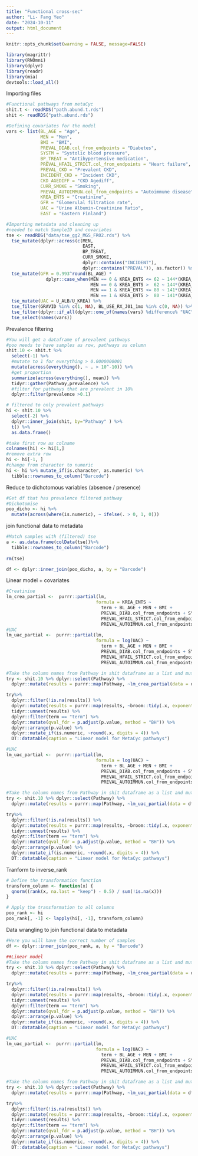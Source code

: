 ---
title: "Functional cross-sec"
author: "Li- Fang Yeo"
date: "2024-10-11"
output: html_document
---

```{r setup, include=FALSE} 
knitr::opts_chunk$set(warning = FALSE, message=FALSE) 
```
```{r, echo = FALSE}
library(magrittr)
library(RNOmni)
library(dplyr)
library(readr)
library(mia)
devtools::load_all()
```
Importing files
```{r}
#Functional pathways from metaCyc
shit.t <- readRDS("path.abund.t.rds")
shit <- readRDS("path.abund.rds")
```
```{r}
#Defining covariates for the model
vars <- list(BL_AGE = "Age",
             MEN = "Men",
             BMI = "BMI",
             PREVAL_DIAB.col_from_endpoints = "Diabetes",
             SYSTM = "Systolic blood pressure",
             BP_TREAT = "Antihypertensive medication",
             PREVAL_HFAIL_STRICT.col_from_endpoints = "Heart failure",
             PREVAL_CKD = "Prevalent CKD",
             INCIDENT_CKD = "Incident CKD",
             CKD_AGEDIFF = "CKD Agediff",
             CURR_SMOKE = "Smoking",
             PREVAL_AUTOIMMUN.col_from_endpoints = "Autoimmune disease",
             KREA_ENTS = "Creatinine",
             GFR = "Glomerulal filtration rate",
             UAC = "Urine Albumin-Creatinine Ratio",
             EAST = "Eastern Finland") 

#Importing metadata and cleaning up
#needed to match SampleID and covariates
tse <- readRDS("data/tse_gg2_MGS_FR02.rds") %>%
  tse_mutate(dplyr::across(c(MEN,
                             EAST,
                             BP_TREAT,
                             CURR_SMOKE,
                             dplyr::contains("INCIDENT"),
                             dplyr::contains("PREVAL")), as.factor)) %>% 
  tse_mutate(GFR = 0.993^round(BL_AGE) *
               dplyr::case_when(MEN == 0 & KREA_ENTS <= 62 ~ 144*(KREA_ENTS/61.9)^-0.329,
                                MEN == 0 & KREA_ENTS >  62 ~ 144*(KREA_ENTS/61.9)^-1.209,
                                MEN == 1 & KREA_ENTS <= 80 ~ 141*(KREA_ENTS/79.6)^-0.411,
                                MEN == 1 & KREA_ENTS >  80 ~ 141*(KREA_ENTS/79.6)^-1.209)) %>%
  tse_mutate(UAC = U_ALB/U_KREA) %>% 
  tse_filter(GRAVID %in% c(1, NA), BL_USE_RX_J01_1mo %in% c(0, NA)) %>%
  tse_filter(dplyr::if_all(dplyr::one_of(names(vars) %difference% "UAC"), not_na)) %>%
  tse_select(names(vars))
```
Prevalence filtering
```{r}
#You will get a dataframe of prevalent pathways
#poo needs to have samples as row, pathways as column
shit.10 <- shit.t %>% 
  select(-1) %>%
  #mutate to 1 for everything > 0.0000000001
  mutate(across(everything(), ~ . > 10^-10)) %>%
  #get proportion
  summarize(across(everything(), mean)) %>%
  tidyr::gather(Pathway,prevalence) %>%
  #filter for pathways that are prevalent in 10%
  dplyr::filter(prevalence >0.1) 

# filtered to only prevalent pathways
hi <- shit.10 %>% 
  select(-2) %>%
  dplyr::inner_join(shit, by="Pathway" ) %>%
  t() %>%
  as.data.frame()

#take first row as colname
colnames(hi) <- hi[1,]
#remove extra row
hi <- hi[-1, ] 
#change from character to numeric
hi <- hi %>% mutate_if(is.character, as.numeric) %>%
  tibble::rownames_to_column("Barcode") 
```
Reduce to dichotomous variables (absence / presence)
```{r}
#Get df that has prevalence filtered pathway
#Dichotomise
poo_dicho <- hi %>% 
  mutate(across(where(is.numeric), ~ ifelse(. > 0, 1, 0)))
```
join functional data to metadata
```{r}
#Match samples with (filtered) tse
a <- as.data.frame(colData(tse))%>%
  tibble::rownames_to_column("Barcode")
  
rm(tse)

df <- dplyr::inner_join(poo_dicho, a, by = "Barcode")
```
Linear model + covariates
```{r}
#Creatinine
lm_crea_partial <-  purrr::partial(lm,
                                  formula = KREA_ENTS ~
                                    term + BL_AGE + MEN + BMI +
                                    PREVAL_DIAB.col_from_endpoints + SYSTM + BP_TREAT +
                                    PREVAL_HFAIL_STRICT.col_from_endpoints + CURR_SMOKE +
                                    PREVAL_AUTOIMMUN.col_from_endpoints)
#UAC
lm_uac_partial <-  purrr::partial(lm,
                                  formula = log(UAC) ~
                                    term + BL_AGE + MEN + BMI +
                                    PREVAL_DIAB.col_from_endpoints + SYSTM + BP_TREAT +
                                    PREVAL_HFAIL_STRICT.col_from_endpoints + CURR_SMOKE +
                                    PREVAL_AUTOIMMUN.col_from_endpoints)
```
```{r}
#Take the column names from Pathway in shit dataframe as a list and mutate
try <- shit.10 %>% dplyr::select(Pathway) %>% 
  dplyr::mutate(results = purrr::map(Pathway, ~lm_crea_partial(data = df %>% dplyr::rename(term = .x)), .progress = TRUE))

try%>% 
  dplyr::filter(!is.na(results)) %>%
  dplyr::mutate(results = purrr::map(results, ~broom::tidy(.x, exponentiate = TRUE, conf.int = TRUE)))  %>%
  tidyr::unnest(results) %>%
  dplyr::filter(term == "term") %>%
  dplyr::mutate(qval_fdr = p.adjust(p.value, method = "BH")) %>%
  dplyr::arrange(p.value) %>%
  dplyr::mutate_if(is.numeric, ~round(.x, digits = 4)) %>%
  DT::datatable(caption = "Linear model for MetaCyc pathways")
```
```{r}
#UAC
lm_uac_partial <-  purrr::partial(lm,
                                  formula = log(UAC) ~
                                    term + BL_AGE + MEN + BMI +
                                    PREVAL_DIAB.col_from_endpoints + SYSTM + BP_TREAT +
                                    PREVAL_HFAIL_STRICT.col_from_endpoints + CURR_SMOKE +
                                    PREVAL_AUTOIMMUN.col_from_endpoints)
```
```{r}
#Take the column names from Pathway in shit dataframe as a list and mutate
try <- shit.10 %>% dplyr::select(Pathway) %>% 
  dplyr::mutate(results = purrr::map(Pathway, ~lm_uac_partial(data = df %>% dplyr::rename(term = .x)), .progress = TRUE))

try%>% 
  dplyr::filter(!is.na(results)) %>%
  dplyr::mutate(results = purrr::map(results, ~broom::tidy(.x, exponentiate = TRUE, conf.int = TRUE)))  %>%
  tidyr::unnest(results) %>%
  dplyr::filter(term == "term") %>%
  dplyr::mutate(qval_fdr = p.adjust(p.value, method = "BH")) %>%
  dplyr::arrange(p.value) %>%
  dplyr::mutate_if(is.numeric, ~round(.x, digits = 4)) %>%
  DT::datatable(caption = "Linear model for MetaCyc pathways")
```
Tranform to inverse_rank
```{r}
# Define the transformation function
transform_column <- function(x) {
  qnorm((rank(x, na.last = "keep") - 0.5) / sum(!is.na(x)))
}

# Apply the transformation to all columns
poo_rank <- hi
poo_rank[, -1] <- lapply(hi[, -1], transform_column)
```
Data wrangling to join functional data to metadata
```{r}
#Here you will have the correct number of samples
df <- dplyr::inner_join(poo_rank, a, by = "Barcode")

##Linear model
#Take the column names from Pathway in shit dataframe as a list and mutate
try <- shit.10 %>% dplyr::select(Pathway) %>% 
  dplyr::mutate(results = purrr::map(Pathway, ~lm_crea_partial(data = df %>% dplyr::rename(term = .x)), .progress = TRUE))

try%>% 
  dplyr::filter(!is.na(results)) %>%
  dplyr::mutate(results = purrr::map(results, ~broom::tidy(.x, exponentiate = TRUE, conf.int = TRUE)))  %>%
  tidyr::unnest(results) %>%
  dplyr::filter(term == "term") %>%
  dplyr::mutate(qval_fdr = p.adjust(p.value, method = "BH")) %>%
  dplyr::arrange(p.value) %>%
  dplyr::mutate_if(is.numeric, ~round(.x, digits = 4)) %>%
  DT::datatable(caption = "Linear model for MetaCyc pathways")
```
```{r}
#UAC
lm_uac_partial <-  purrr::partial(lm,
                                  formula = log(UAC) ~
                                    term + BL_AGE + MEN + BMI +
                                    PREVAL_DIAB.col_from_endpoints + SYSTM + BP_TREAT +
                                    PREVAL_HFAIL_STRICT.col_from_endpoints + CURR_SMOKE +
                                    PREVAL_AUTOIMMUN.col_from_endpoints)
```
```{r}
#Take the column names from Pathway in shit dataframe as a list and mutate
try <- shit.10 %>% dplyr::select(Pathway) %>% 
  dplyr::mutate(results = purrr::map(Pathway, ~lm_uac_partial(data = df %>% dplyr::rename(term = .x)), .progress = TRUE))

try%>% 
  dplyr::filter(!is.na(results)) %>%
  dplyr::mutate(results = purrr::map(results, ~broom::tidy(.x, exponentiate = TRUE, conf.int = TRUE)))  %>%
  tidyr::unnest(results) %>%
  dplyr::filter(term == "term") %>%
  dplyr::mutate(qval_fdr = p.adjust(p.value, method = "BH")) %>%
  dplyr::arrange(p.value) %>%
  dplyr::mutate_if(is.numeric, ~round(.x, digits = 4)) %>%
  DT::datatable(caption = "Linear model for MetaCyc pathways")
```